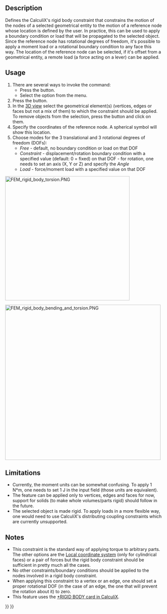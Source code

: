 <languages/>
<translate>

<!--T:1-->
{{Docnav
|[[FEM_ConstraintFixed|Constraint fixed]]
|[[FEM_ConstraintDisplacement|Constraint displacement]]
|[[FEM_Workbench|FEM]]
|IconL=FEM_ConstraintFixed.svg
|IconR=FEM_ConstraintDisplacement.svg
|IconC=Workbench_FEM.svg
}}

<!--T:2-->
{{GuiCommandContainer|
{{GuiCommand
|Name=FEM ConstraintRigidBody
|MenuLocation=Model → Mechanical boundary conditions and loads → Rigid body constraint
|Workbenches=[[FEM_Workbench|FEM]]
|Version=1.0
|SeeAlso=[[FEM_ConstraintDisplacement|FEM Constraint displacement]]
}}
{{GuiCommandFemInfo
|Solvers=CalculiX
}}
}}

==Description== <!--T:3-->


<!--T:4-->
Defines the CalculiX's rigid body constraint that constrains the motion of the nodes of a selected geometrical entity to the motion of a reference node whose location is defined by the user. In practice, this can be used to apply a boundary condition or load that will be propagated to the selected object. Since the reference node has rotational degrees of freedom, it's possible to apply a moment load or a rotational boundary condition to any face this way. The location of the reference node can be selected, if it's offset from a geometrical entity, a remote load (a force acting on a lever) can be applied.

==Usage== <!--T:5-->


<!--T:6-->
# There are several ways to invoke the command:
#* Press the {{Button|[[Image:FEM_ConstraintRigidBody.svg|16px]] [[FEM_ConstraintRigidBody|Rigid body constraint]]}} button.
#* Select the {{MenuCommand|Model → Mechanical boundary conditions and loads → [[Image:FEM_ConstraintRigidBody.svg|16px]] Rigid body constraint}} option from the menu.
# Press the {{Button|Add}} button.
# In the [[3D_view|3D view]] select the geometrical element(s) (vertices, edges or faces but not a mix of them) to which the constraint should be applied. To remove objects from the selection, press the {{Button|Remove}} button and click on them.
# Specify the coordinates of the reference node. A spherical symbol will show this location.
# Choose modes for the 3 translational and 3 rotational degrees of freedom (DOFs):
#* ''Free'' - default, no boundary condition or load on that DOF
#* ''Constraint'' - displacement/rotation boundary condition with a specified value (default: 0 = fixed) on that DOF - for rotation, one needs to set an axis (X, Y or Z) and specify the ''Angle''
#* ''Load'' - force/moment load with a specified value on that DOF

</translate>
[[Image:FEM_rigid_body_torsion.PNG|400px]]
<translate>
<!--T:12-->
{{Caption|Cantilever beam subjected to torsion. Green pins show the face to which rigid body constraint is applied, large green sphere is a reference node. Moment is defined in the proper axis.}}

</translate>
[[Image:FEM_rigid_body_bending_and_torsion.PNG|500px]]
<translate>
<!--T:13-->
{{Caption|Cantilever beam subjected to combined loading (bending and torsion) via so-called remote force. Reference node is offset from a beam and a force pointing downwards is applied to it.}}

==Limitations== <!--T:7-->


<!--T:8-->
* Currently, the moment units can be somewhat confusing. To apply 1 N*m, one needs to set 1 J in the input field (those units are equivalent).
* The feature can be applied only to vertices, edges and faces for now, support for solids (to make whole volumes/parts rigid) should follow in the future.
* The selected object is made rigid. To apply loads in a more flexible way, one would need to use CalculiX's distributing coupling constraints which are currently unsupported.

==Notes== <!--T:9--> 

<!--T:10-->
* This constraint is the standard way of applying torque to arbitrary parts. The other options are the [[FEM_ConstraintTransform|Local coordinate system]] (only for cylindrical faces) or a pair of forces but the rigid body constraint should be sufficient in pretty much all the cases.
* No other constraints/boundary conditions should be applied to the nodes involved in a rigid body constraint.
* When applying this constraint to a vertex or an edge, one should set a proper rotational DOF (in the case of an edge, the one that will prevent the rotation about it) to zero.
* This feature uses the [https://web.mit.edu/calculix_v2.7/CalculiX/ccx_2.7/doc/ccx/node236.html *RIGID BODY card in CalculiX].



<!--T:11-->
{{Docnav
|[[FEM_ConstraintFixed|Constraint fixed]]
|[[FEM_ConstraintDisplacement|Constraint displacement]]
|[[FEM_Workbench|FEM]]
|IconL=FEM_ConstraintFixed.svg
|IconR=FEM_ConstraintDisplacement.svg
|IconC=Workbench_FEM.svg
}}

</translate>
{{FEM Tools navi{{#translation:}}}}
{{Userdocnavi{{#translation:}}}}